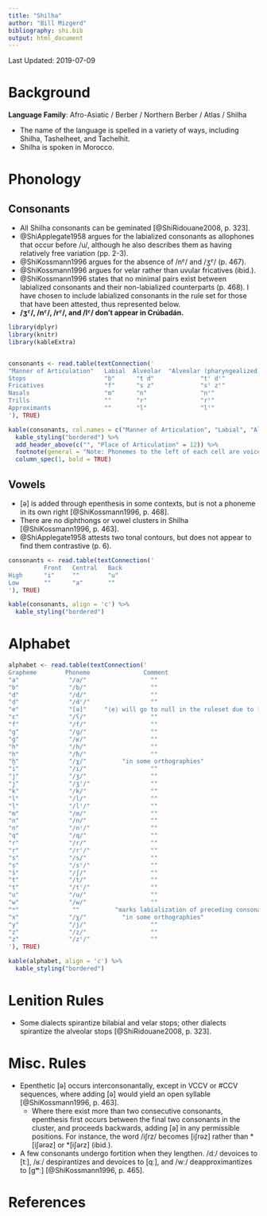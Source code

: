 ```yaml
---
title: "Shilha"
author: "Bill Mizgerd"
bibliography: shi.bib
output: html_document
---
```


Last Updated: 2019-07-09

# Background

**Language Family**: Afro-Asiatic / Berber / Northern Berber / Atlas / Shilha

* The name of the language is spelled in a variety of ways, including Shilha, Tashelheet, and Tachelhit.
* Shilha is spoken in Morocco.

# Phonology

## Consonants

* All Shilha consonants can be geminated [@ShiRidouane2008, p. 323].
* @ShiApplegate1958 argues for the labialized consonants as allophones that occur before /u/, although he also describes them as having relatively free variation (pp. 2-3).
* @ShiKossmann1996 argues for the absence of /nˤ/ and /ʒˤ/ (p. 467).
* @ShiKossmann1996 argues for velar rather than uvular fricatives (ibid.).
* @ShiKossmann1996 states that no minimal pairs exist between labialized consonants and their non-labialized counterparts (p. 468). I have chosen to include labialized consonants in the rule set for those that have been attested, thus represented below.
* **/ʒˤ/, /nˤ/, /rˤ/, and /lˤ/ don't appear in Crúbadán.**

```r

library(dplyr)
library(knitr)
library(kableExtra)


consonants <- read.table(textConnection('
"Manner of Articulation"   Labial  Alveolar  "Alveolar (pharyngealized)"  Postalveolar  "Postalveolar (pharyngealized)"  Palatal  Velar  Labiovelar  Uvular  Labio-uvular  Pharyngeal   Glottal
Stops                      "b"      "t d"             "tˤ dˤ"                ""                      ""                    ""     "k ɡ"   "kʷ ɡʷ"     "q"      "qʷ"         ""           ""
Fricatives                 "f"      "s z"             "sˤ zˤ"                "ʃ ʒ"                   "ʒˤ"                  ""     ""      ""          "χ ʁ"    "χʷ ʁʷ"      "ħ ʕ"       "h"
Nasals                     "m"      "n"               "nˤ"                   ""                      ""                    ""     ""      ""          ""       ""           ""           ""
Trills                     ""       "r"               "rˤ"                   ""                      ""                    ""     ""      ""          ""       ""           ""           ""
Approximants               ""       "l"               "lˤ"                   ""                      ""                    "j"    ""      "w"         ""       ""           ""           ""
'), TRUE)

kable(consonants, col.names = c("Manner of Articulation", "Labial", "Alveolar", "Alveolar (pharyngealized)", "Postalveolar", "Postalveolar (pharyngealized)", "Palatal", "Velar", "Labiovelar", "Uvular", "Labio-uvular", "Pharyngeal", "Glottal"), align = 'c') %>%
  kable_styling("bordered") %>%
  add_header_above(c("", "Place of Articulation" = 12)) %>%
  footnote(general = "Note: Phonemes to the left of each cell are voiceless and phonemes to the right of each cell are voiced.", general_title = "") %>%
  column_spec(1, bold = TRUE)
```

## Vowels

* [ə] is added through epenthesis in some contexts, but is not a phoneme in its own right [@ShiKossmann1996, p. 468].
* There are no diphthongs or vowel clusters in Shilha [@ShiKossmann1996, p. 463].
* @ShiApplegate1958 attests two tonal contours, but does not appear to find them contrastive (p. 6).

```r
consonants <- read.table(textConnection('
          Front   Central   Back
High      "i"     ""        "u"
Low       ""      "a"       ""
'), TRUE)

kable(consonants, align = 'c') %>%
  kable_styling("bordered")
```

# Alphabet

```r

alphabet <- read.table(textConnection('
Grapheme        Phoneme               Comment
"a"              "/a/"                  ""
"b"              "/b/"                  ""
"d"              "/d/"                  ""
"ḍ"              "/dˤ/"                 ""
"e"              "[ə]"     "⟨e⟩ will go to null in the ruleset due to [ə]\'s non-phonemic status in Shilha"  
"ɛ"              "/ʕ/"                  ""
"f"              "/f/"                  ""
"g"              "/ɡ/"                  ""
"ġ"              "/ʁ/"                  ""
"h"              "/h/"                  ""
"ḥ"              "/ħ/"                  ""
"h̬"              "/χ/"          "in some orthographies"  
"i"              "/i/"                  ""
"j"              "/ʒ/"                  ""
"j̣"              "/ʒˤ/"                 ""
"k"              "/k/"                  ""
"l"              "/l/"                  ""
"ḷ"              "/lˤ/"                 ""
"m"              "/m/"                  ""
"n"              "/n/"                  ""
"ṇ"              "/nˤ/"                 ""
"q"              "/q/"                  ""
"r"              "/r/"                  ""
"ṛ"              "/rˤ/"                 ""
"s"              "/s/"                  ""
"ṣ"              "/sˤ/"                 ""
"š"              "/ʃ/"                  ""
"t"              "/t/"                  ""
"ṭ"              "/tˤ/"                 ""
"u"              "/u/"                  ""
"w"              "/w/"                  ""
"ʷ"               ""          "marks labialization of preceding consonant"  
"x"              "/χ/"          "in some orthographies"
"y"              "/j/"                  ""
"z"              "/z/"                  ""
"ẓ"              "/zˤ/"                 ""
'), TRUE)

kable(alphabet, align = 'c') %>%
  kable_styling("bordered")
```

# Lenition Rules

* Some dialects spirantize bilabial and velar stops; other dialects spirantize the alveolar stops [@ShiRidouane2008, p. 323].

# Misc. Rules

* Epenthetic [ə] occurs interconsonantally, except in VCCV or #CCV sequences, where adding [ə] would yield an open syllable [@ShiKossmann1996, p. 463].
    - Where there exist more than two consecutive consonants, epenthesis first occurs between the final two consonants in the cluster, and proceeds backwards, adding [ə] in any permissible positions. For instance, the word /iʃrz/ becomes [iʃrəz] rather than \*[iʃərəz] or \*[iʃərz] (ibid.).
* A few consonants undergo fortition when they lengthen. /dː/ devoices to [tː], /ʁː/ despirantizes and devoices to [qː], and /wː/ deapproximantizes to [ɡʷː] [@ShiKossmann1996, p. 465].

# References
